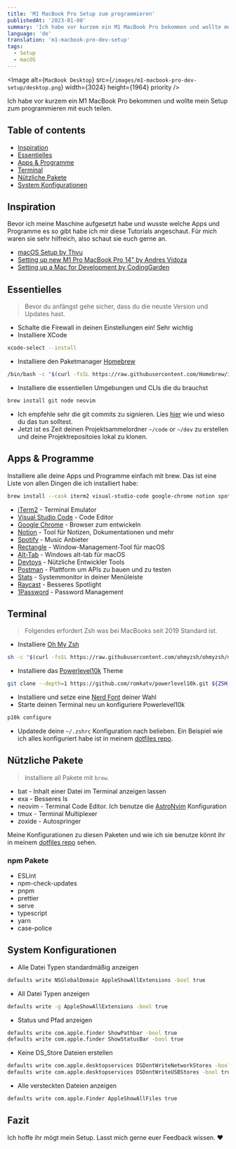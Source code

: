 ```yaml
---
title: 'M1 MacBook Pro Setup zum programmieren'
publishedAt: '2023-01-08'
summary: 'Ich habe vor kurzem ein M1 MacBook Pro bekommen und wollte mein Setup zum programmieren mit euch teilen'
language: 'de'
translation: 'm1-macbook-pro-dev-setup'
tags:
  - Setup
  - macOS
---
```


<Image
  alt={`MacBook Desktop`}
  src={`/images/m1-macbook-pro-dev-setup/desktop.png`}
  width={3024}
  height={1964}
  priority
/>

Ich habe vor kurzem ein M1 MacBook Pro bekommen und wollte mein Setup zum programmieren mit euch teilen.

## Table of contents

- [Inspiration](#inspiration)
- [Essentielles](#essentielles)
- [Apps & Programme](#apps--programme)
- [Terminal](#terminal)
- [Nützliche Pakete](#nützliche-pakete)
- [System Konfigurationen](#system-konfigurationen)

## Inspiration

Bevor ich meine Maschine aufgesetzt habe und wusste welche Apps und Programme es so gibt habe ich mir diese Tutorials angeschaut. Für mich waren sie sehr hilfreich, also schaut sie euch gerne an.

- [macOS Setup by Thvu](https://thvu.notion.site/MacOS-Setup-622eb7a2f0184c079a7c42827dbd26e0#7457a164b0ed4db38cabf02b398538b0)
- [Setting up new M1 Pro MacBook Pro 14” by Andres Vidoza
  ](https://www.youtube.com/watch?v=hafaO6hU96E)
- [Setting up a Mac for Development by CodingGarden](https://www.youtube.com/watch?v=2_ZbslLnshw)

## Essentielles

> Bevor du anfängst gehe sicher, dass du die neuste Version und Updates hast.

- Schalte die Firewall in deinen Einstellungen ein! Sehr wichtig
- Installiere XCode

```bash
xcode-select --install
```

- Installiere den Paketmanager [Homebrew](https://brew.sh)

```bash
/bin/bash -c "$(curl -fsSL https://raw.githubusercontent.com/Homebrew/install/HEAD/install.sh)"
```

- Installiere die essentiellen Umgebungen und CLIs die du brauchst

```bash
brew install git node neovim
```

- Ich empfehle sehr die git commits zu signieren. Lies [hier](https://withblue.ink/2020/05/17/how-and-why-to-sign-git-commits.html) wie und wieso du das tun solltest.
- Jetzt ist es Zeit deinen Projektsammelordner `~/code` or `~/dev` zu erstellen und deine Projektrepositoies lokal zu klonen.

## Apps & Programme

Installiere alle deine Apps und Programme einfach mit brew. Das ist eine Liste von allen Dingen die ich installiert habe:

```bash
brew install --cask iterm2 visual-studio-code google-chrome notion spotify rectangle alt-tab devtoys postman stats 1password
```

- [iTerm2](https://iterm2.com) - Terminal Emulator
- [Visual Studio Code](https://code.visualstudio.com) - Code Editor
- [Google Chrome](https://www.google.com/chrome) - Browser zum entwickeln
- [Notion](https://www.notion.so/de-de) - Tool für Notizen, Dokumentationen und mehr
- [Spotify](https://spotify.com) - Music Anbieter
- [Rectangle](https://rectangleapp.com) - Window-Management-Tool für macOS
- [Alt-Tab](https://alt-tab-macos.netlify.app) - Windows alt-tab für macOS
- [Devtoys](https://github.com/ObuchiYuki/DevToysMac) - Nützliche Entwickler Tools
- [Postman](https://www.postman.com) - Plattform um APIs zu bauen und zu testen
- [Stats](https://github.com/exelban/stats) - Systemmonitor in deiner Menüleiste
- [Raycast](https://www.raycast.com) - Besseres Spotlight
- [1Password](https://1password.com) - Password Management

## Terminal

> Folgendes erfordert Zsh was bei MacBooks seit 2019 Standard ist.

- Installiere [Oh My Zsh](https://ohmyz.sh)

```bash
sh -c "$(curl -fsSL https://raw.githubusercontent.com/ohmyzsh/ohmyzsh/master/tools/install.sh)"
```

- Installiere das [Powerlevel10k](https://github.com/romkatv/powerlevel10k) Theme

```bash
git clone --depth=1 https://github.com/romkatv/powerlevel10k.git ${ZSH_CUSTOM:-$HOME/.oh-my-zsh/custom}/themes/powerlevel10k
```

- Installiere und setze eine [Nerd Font](https://www.nerdfonts.com) deiner Wahl
- Starte deinen Terminal neu un konfiguriere Powerlevel10k

```bash
p10k configure
```

- Updatede deine `~/.zshrc` Konfiguration nach belieben. Ein Beispiel wie ich alles konfiguriert habe ist in meinem [dotfiles repo](https://github.com/alex289/dotfiles/tree/main/mac).

## Nützliche Pakete

> Installiere all Pakete mit `brew`.

- bat - Inhalt einer Datei im Terminal anzeigen lassen
- exa - Besseres ls
- neovim - Terminal Code Editor. Ich benutze die [AstroNvim](https://astronvim.github.io) Konfiguration
- tmux - Terminal Multiplexer
- zoxide - Autospringer

Meine Konfigurationen zu diesen Paketen und wie ich sie benutze könnt ihr in meinem [dotfiles repo](https://github.com/alex289/dotfiles/tree/main/mac) sehen.

### npm Pakete

- ESLint
- npm-check-updates
- pnpm
- prettier
- serve
- typescript
- yarn
- case-police

## System Konfigurationen

- Alle Datei Typen standardmäßig anzeigen

```bash
defaults write NSGlobalDomain AppleShowAllExtensions -bool true
```

- All Datei Typen anzeigen

```bash
defaults write -g AppleShowAllExtensions -bool true
```

- Status und Pfad anzeigen

```bash
defaults write com.apple.finder ShowPathbar -bool true
defaults write com.apple.finder ShowStatusBar -bool true
```

- Keine DS_Store Dateien erstellen

```bash
defaults write com.apple.desktopservices DSDontWriteNetworkStores -bool true
defaults write com.apple.desktopservices DSDontWriteUSBStores -bool true
```

- Alle versteckten Dateien anzeigen

```bash
defaults write com.apple.Finder AppleShowAllFiles true
```

## Fazit

Ich hoffe ihr mögt mein Setup. Lasst mich gerne euer Feedback wissen. ❤️
